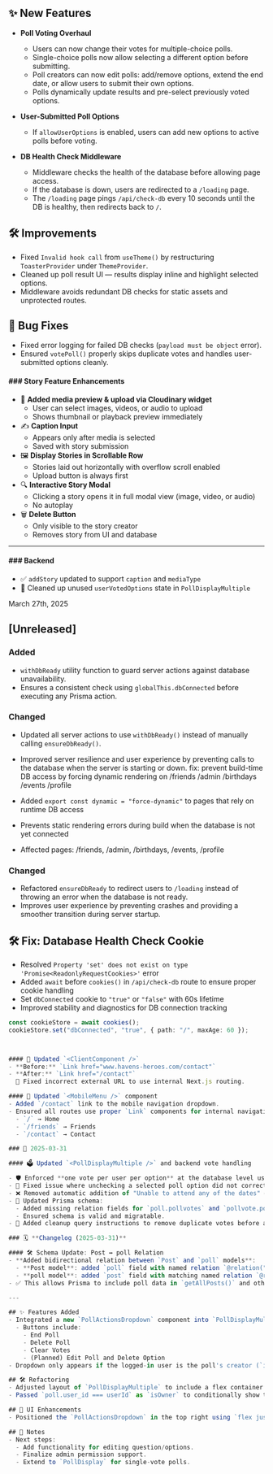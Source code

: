 ## ✨ New Features
- **Poll Voting Overhaul**
  - Users can now change their votes for multiple-choice polls.
  - Single-choice polls now allow selecting a different option before submitting.
  - Poll creators can now edit polls: add/remove options, extend the end date, or allow users to submit their own options.
  - Polls dynamically update results and pre-select previously voted options.

- **User-Submitted Poll Options**
  - If `allowUserOptions` is enabled, users can add new options to active polls before voting.

- **DB Health Check Middleware**
  - Middleware checks the health of the database before allowing page access.
  - If the database is down, users are redirected to a `/loading` page.
  - The `/loading` page pings `/api/check-db` every 10 seconds until the DB is healthy, then redirects back to `/`.

## 🛠 Improvements
- Fixed `Invalid hook call` from `useTheme()` by restructuring `ToasterProvider` under `ThemeProvider`.
- Cleaned up poll result UI — results display inline and highlight selected options.
- Middleware avoids redundant DB checks for static assets and unprotected routes.

## 🐛 Bug Fixes
- Fixed error logging for failed DB checks (`payload must be object` error).
- Ensured `votePoll()` properly skips duplicate votes and handles user-submitted options cleanly.

#### ### Story Feature Enhancements

- 📸 **Added media preview & upload via Cloudinary widget**
  - User can select images, videos, or audio to upload
  - Shows thumbnail or playback preview immediately
- ✍️ **Caption Input**
  - Appears only after media is selected
  - Saved with story submission
- 🖼️ **Display Stories in Scrollable Row**
  - Stories laid out horizontally with overflow scroll enabled
  - Upload button is always first
- 🔍 **Interactive Story Modal**
  - Clicking a story opens it in full modal view (image, video, or audio)
  - No autoplay
- 🗑️ **Delete Button**
  - Only visible to the story creator
  - Removes story from UI and database

---

#### ### Backend

- ✅ `addStory` updated to support `caption` and `mediaType`
- 🧼 Cleaned up unused `userVotedOptions` state in `PollDisplayMultiple`

March 27th, 2025
## [Unreleased]

### Added
- `withDbReady` utility function to guard server actions against database unavailability.
- Ensures a consistent check using `globalThis.dbConnected` before executing any Prisma action.

### Changed
- Updated all server actions to use `withDbReady()` instead of manually calling `ensureDbReady()`.
- Improved server resilience and user experience by preventing calls to the database when the server is starting or down.
fix: prevent build-time DB access by forcing dynamic rendering on /friends /admin /birthdays /events /profile

- Added `export const dynamic = "force-dynamic"` to pages that rely on runtime DB access
- Prevents static rendering errors during build when the database is not yet connected
- Affected pages: /friends, /admin, /birthdays, /events, /profile

### Changed
- Refactored `ensureDbReady` to redirect users to `/loading` instead of throwing an error when the database is not ready.
- Improves user experience by preventing crashes and providing a smoother transition during server startup.

## 🛠️ Fix: Database Health Check Cookie

- Resolved `Property 'set' does not exist on type 'Promise<ReadonlyRequestCookies>'` error
- Added `await` before `cookies()` in `/api/check-db` route to ensure proper cookie handling
- Set `dbConnected` cookie to `"true"` or `"false"` with 60s lifetime
- Improved stability and diagnostics for DB connection tracking

```ts
const cookieStore = await cookies();
cookieStore.set("dbConnected", "true", { path: "/", maxAge: 60 });



#### 🔧 Updated `<ClientComponent />`
- **Before:** `Link href="www.havens-heroes.com/contact"`
- **After:** `Link href="/contact"`  
  🔹 Fixed incorrect external URL to use internal Next.js routing.

#### 📱 Updated `<MobileMenu />` component
- Added `/contact` link to the mobile navigation dropdown.
- Ensured all routes use proper `Link` components for internal navigation:
  - `/` → Home
  - `/friends` → Friends
  - `/contact` → Contact

### 📅 2025-03-31

#### 🗳️ Updated `<PollDisplayMultiple />` and backend vote handling

- 🛡️ Enforced **one vote per user per option** at the database level using Prisma `@@unique` constraint on `(poll_id, option_id, user_id)`.
- 🔁 Fixed issue where unchecking a selected poll option did not correctly update votes.
- ❌ Removed automatic addition of "Unable to attend any of the dates" on poll display—this is now added during poll creation.
- 🔧 Updated Prisma schema:
  - Added missing relation fields for `poll.pollvotes` and `pollvote.poll`.
  - Ensured schema is valid and migratable.
- 🧹 Added cleanup query instructions to remove duplicate votes before applying the unique constraint.

### 🗓️ **Changelog (2025-03-31)**

#### 🛠 Schema Update: Post ↔ poll Relation
- **Added bidirectional relation between `Post` and `poll` models**:
  - **Post model**: added `poll` field with named relation `@relation("PostPoll")`
  - **poll model**: added `post` field with matching named relation `@relation("PostPoll", fields: [post_id], references: [id])`
- ✅ This allows Prisma to include poll data in `getAllPosts()` and other queries referencing posts with polls.

---

## ✨ Features Added
- Integrated a new `PollActionsDropdown` component into `PollDisplayMultiple` to allow poll owners to manage their polls.
  - Buttons include:
    - End Poll
    - Delete Poll
    - Clear Votes
    - (Planned) Edit Poll and Delete Option
- Dropdown only appears if the logged-in user is the poll's creator (`isOwner`).

## 🛠 Refactoring
- Adjusted layout of `PollDisplayMultiple` to include a flex container at the top-right for the actions menu.
- Passed `poll.user_id === userId` as `isOwner` to conditionally show the actions.

## 💄 UI Enhancements
- Positioned the `PollActionsDropdown` in the top right using `flex justify-end w-full` for better UX and visibility.

## 📌 Notes
- Next steps:
  - Add functionality for editing question/options.
  - Finalize admin permission support.
  - Extend to `PollDisplay` for single-vote polls.


